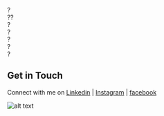 ?  
??  
?  
?  
?  
?  
?  

## Get in Touch

Connect with me on [Linkedin](https://www.linkedin.com/in/nishkarshjain/) | [Instagram](https://instagram.com/nishkarsh_96) |
 [facebook](https://www.facebook.com/nishkarsh.jain5) 
 
 ![alt text](25231.png)

